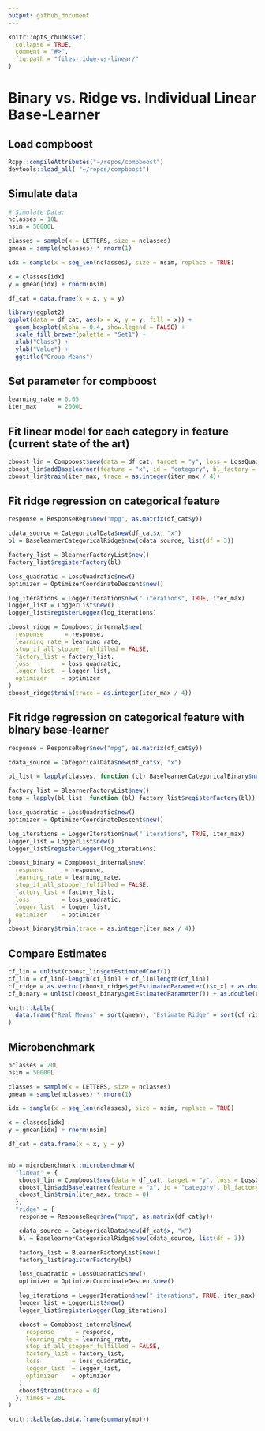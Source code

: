 ```yaml
---
output: github_document
---
```


<!-- README.md is generated from README.Rmd. Please edit that file -->

```r
knitr::opts_chunk$set(
  collapse = TRUE,
  comment = "#>",
  fig.path = "files-ridge-vs-linear/"
)
```

# Binary vs. Ridge vs. Individual Linear Base-Learner

## Load compboost

```r
Rcpp::compileAttributes("~/repos/compboost")
devtools::load_all( "~/repos/compboost")
```

## Simulate data

```r
# Simulate Data:
nclasses = 10L
nsim = 50000L

classes = sample(x = LETTERS, size = nclasses)
gmean = sample(nclasses) * rnorm(1)

idx = sample(x = seq_len(nclasses), size = nsim, replace = TRUE)

x = classes[idx]
y = gmean[idx] + rnorm(nsim)

df_cat = data.frame(x = x, y = y)

library(ggplot2)
ggplot(data = df_cat, aes(x = x, y = y, fill = x)) +
  geom_boxplot(alpha = 0.4, show.legend = FALSE) +
  scale_fill_brewer(palette = "Set1") +
  xlab("Class") +
  ylab("Value") +
  ggtitle("Group Means")
```

## Set parameter for compboost

```r
learning_rate = 0.05
iter_max      = 2000L
```

## Fit linear model for each category in feature (current state of the art)

```r
cboost_lin = Compboost$new(data = df_cat, target = "y", loss = LossQuadratic$new())
cboost_lin$addBaselearner(feature = "x", id = "category", bl_factory = BaselearnerPolynomial, intercept = FALSE)
cboost_lin$train(iter_max, trace = as.integer(iter_max / 4))
```


## Fit ridge regression on categorical feature

```r
response = ResponseRegr$new("mpg", as.matrix(df_cat$y))

cdata_source = CategoricalData$new(df_cat$x, "x")
bl = BaselearnerCategoricalRidge$new(cdata_source, list(df = 3))

factory_list = BlearnerFactoryList$new()
factory_list$registerFactory(bl)

loss_quadratic = LossQuadratic$new()
optimizer = OptimizerCoordinateDescent$new()

log_iterations = LoggerIteration$new(" iterations", TRUE, iter_max)
logger_list = LoggerList$new()
logger_list$registerLogger(log_iterations)

cboost_ridge = Compboost_internal$new(
  response      = response,
  learning_rate = learning_rate,
  stop_if_all_stopper_fulfilled = FALSE,
  factory_list = factory_list,
  loss         = loss_quadratic,
  logger_list  = logger_list,
  optimizer    = optimizer
)
cboost_ridge$train(trace = as.integer(iter_max / 4))
```

## Fit ridge regression on categorical feature with binary base-learner

```r
response = ResponseRegr$new("mpg", as.matrix(df_cat$y))

cdata_source = CategoricalData$new(df_cat$x, "x")

bl_list = lapply(classes, function (cl) BaselearnerCategoricalBinary$new(cdata_source, cl))

factory_list = BlearnerFactoryList$new()
temp = lapply(bl_list, function (bl) factory_list$registerFactory(bl))

loss_quadratic = LossQuadratic$new()
optimizer = OptimizerCoordinateDescent$new()

log_iterations = LoggerIteration$new(" iterations", TRUE, iter_max)
logger_list = LoggerList$new()
logger_list$registerLogger(log_iterations)

cboost_binary = Compboost_internal$new(
  response      = response,
  learning_rate = learning_rate,
  stop_if_all_stopper_fulfilled = FALSE,
  factory_list = factory_list,
  loss         = loss_quadratic,
  logger_list  = logger_list,
  optimizer    = optimizer
)
cboost_binary$train(trace = as.integer(iter_max / 4))
```

## Compare Estimates

```r
cf_lin = unlist(cboost_lin$getEstimatedCoef())
cf_lin = cf_lin[-length(cf_lin)] + cf_lin[length(cf_lin)]
cf_ridge = as.vector(cboost_ridge$getEstimatedParameter()$x_x) + as.double(cboost_ridge$getOffset())
cf_binary = unlist(cboost_binary$getEstimatedParameter()) + as.double(cboost_binary$getOffset())

knitr::kable(
  data.frame("Real Means" = sort(gmean), "Estimate Ridge" = sort(cf_ridge), "Estimate Binary" = sort(cf_binary), "Estimate Linear (Binary)" = sort(cf_lin))
)
```

## Microbenchmark


```r
nclasses = 20L
nsim = 50000L

classes = sample(x = LETTERS, size = nclasses)
gmean = sample(nclasses) * rnorm(1)

idx = sample(x = seq_len(nclasses), size = nsim, replace = TRUE)

x = classes[idx]
y = gmean[idx] + rnorm(nsim)

df_cat = data.frame(x = x, y = y)


mb = microbenchmark::microbenchmark(
  "linear" = {
   cboost_lin = Compboost$new(data = df_cat, target = "y", loss = LossQuadratic$new())
   cboost_lin$addBaselearner(feature = "x", id = "category", bl_factory = BaselearnerPolynomial, intercept = FALSE)
   cboost_lin$train(iter_max, trace = 0)
  },
  "ridge" = {
   response = ResponseRegr$new("mpg", as.matrix(df_cat$y))

   cdata_source = CategoricalData$new(df_cat$x, "x")
   bl = BaselearnerCategoricalRidge$new(cdata_source, list(df = 3))

   factory_list = BlearnerFactoryList$new()
   factory_list$registerFactory(bl)

   loss_quadratic = LossQuadratic$new()
   optimizer = OptimizerCoordinateDescent$new()

   log_iterations = LoggerIteration$new(" iterations", TRUE, iter_max)
   logger_list = LoggerList$new()
   logger_list$registerLogger(log_iterations)

   cboost = Compboost_internal$new(
     response      = response,
     learning_rate = learning_rate,
     stop_if_all_stopper_fulfilled = FALSE,
     factory_list = factory_list,
     loss         = loss_quadratic,
     logger_list  = logger_list,
     optimizer    = optimizer
   )
   cboost$train(trace = 0)
  }, times = 20L
)
```

```r
knitr::kable(as.data.frame(summary(mb)))
```



